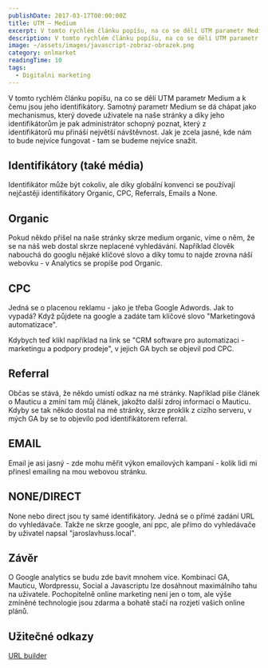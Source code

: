 ```yaml
---
publishDate: 2017-03-17T00:00:00Z
title: UTM – Medium
excerpt: V tomto rychlém článku popíšu, na co se dělí UTM parametr Medium a k čemu jsou jeho identifikátory.
description: V tomto rychlém článku popíšu, na co se dělí UTM parametr Medium a k čemu jsou jeho identifikátory.
image: ~/assets/images/javascript-zobraz-obrazek.png
category: onlmarket
readingTime: 10
tags:
  - Digitalni marketing
---
```


V tomto rychlém článku popíšu, na co se dělí UTM parametr Medium a k čemu jsou jeho identifikátory. Samotný parametr Medium se dá chápat jako mechanismus, který dovede uživatele na naše stránky a díky jeho identifikátorům je pak administrátor schopný poznat, který z identifikátorů mu přináší největší návštěvnost. Jak je zcela jasné, kde nám to bude nejvíce fungovat - tam se budeme nejvíce snažit.

## Identifikátory (také média)

Identifikátor může být cokoliv, ale díky globální konvenci se používají nejčastěji identifikátory Organic, CPC, Referrals, Emails a None.

## Organic

Pokud někdo přišel na naše stránky skrze medium organic, víme o něm, že se na náš web dostal skrze neplacené vyhledávání. Například člověk nabouchá do googlu nějaké klíčové slovo a díky tomu to najde zrovna náší webovku - v Analytics se propíše pod Organic.

## CPC

Jedná se o placenou reklamu - jako je třeba Google Adwords. Jak to vypadá? Když půjdete na google a zadáte tam klíčové slovo "Marketingová automatizace".

Kdybych teď klikl například na link se "CRM software pro automatizaci - marketingu a podpory prodeje", v jejich GA bych se objevil pod CPC.

## Referral

Občas se stává, že někdo umístí odkaz na mé stránky. Například píše článek o Mauticu a zmíní tam můj článek, jakožto další zdroj informací o Mauticu. Kdyby se tak někdo dostal na mé stránky, skrze proklik z cizího serveru, v mých GA by se to objevilo pod identifikátorem referral.

## EMAIL

Email je asi jasný - zde mohu měřit výkon emailových kampaní - kolik lidi mi přinesl emailing na mou webovou stránku.

## NONE/DIRECT

None nebo direct jsou ty samé identifikátory. Jedná se o přímé zadání URL do vyhledávače. Takže ne skrze google, ani ppc, ale přímo do vyhledávače by uživatel napsal "jaroslavhuss.local".

## Závěr

O Google analytics se budu zde bavit mnohem více. Kombinací GA, Mauticu, Wordpressu, Social a Javascriptu lze dosáhnout maximálního tahu na uživatele. Pochopitelně online marketing není jen o tom, ale výše zmíněné technologie jsou zdarma a bohatě stačí na rozjetí vašich online plánů.

## Užitečné odkazy
<a href="https://ga-dev-tools.google/campaign-url-builder/" rel="nofollow" target="_blank">URL builder</a>